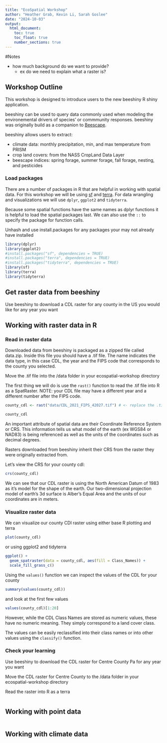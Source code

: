 ```yaml
---
title: "EcoSpatial Workshop"
author: "Heather Grab, Kevin Li, Sarah Goslee"
date: "2024-10-03"
output: 
  html_document:
    toc: true
    toc_float: true
    number_sections: true
---
```


#Notes

* how much background do we want to provide? 
    + ex do we need to explain what a raster is?


## Workshop Outline {-}
This workshop is designed to introduce users to the new beeshiny R shiny application. 

beeshiny can be used to query data commonly used when modeling the environemental drivers of species' or commmunity responses. beeshiny was originally build as a companion to [Beescape](https://beescape.psu.edu/). 

beeshiny allows users to extract:

* climate data: monthly precipitation, min, and max temperature from PRISM
* crop land covers: from the NASS CropLand Data Layer
* beescape indices: spring forage, summer forage, fall forage, nesting, and pesticides

### Load packages
There are a number of packages in R that are helpful in working with spatial data. For this workshop we will be using [sf](https://r-spatial.github.io/sf/) and [terra](https://rspatial.org/index.html). 
For data wrangling and visualizations we will use `dplyr`, `ggplot2` and `tidyterra`. 

Because some spatial functions have the same names as dplyr functions it is helpful to load the spatial packages last. We can also use the `::` to specify the package for function calls. 

Unhash and use install.packages for any packages your may not already have installed
```r
library(dplyr)
library(ggplot2)
#install.packages("sf", dependencies = TRUE)
#install.packages("terra", dependencies = TRUE)
#install.packages("tidyterra", dependencies = TRUE)
library(sf)
library(terra)
library(tidyterra)
```


## Get raster data from beeshiny
Use beeshiny to download a CDL raster for any county in the US you would like for any year you want

## Working with raster data in R

### Read in raster data

Downloaded data from beeshiny is packaged as a zipped file called data.zip. Inside this file you should have a .tif file. The name indicates the data type, in this case CDL, the year and the FIPS code that corresponds to the county you selected. 

Move the .tif file into the /data folder in your ecospatial-workshop directory

The first thing we will do is use the `rast()` function to read the .tif file into R as a SpatRaster. NOTE: your CDL file may have a different year and a different number after the FIPS code. 

```r
county_cdl <- rast("data/CDL_2021_FIPS_42027.tif") # <- replace the .tif file with your file name

county_cdl
```
 
An important attribute of spatial data are their Coordinate Reference System or CRS. This information tells us what model of the earth (ex WGS84 or NAD83) is being referenced as well as the units of the coordinates such as decimal degrees. 

Rasters downloaded from beeshiny inherit their CRS from the raster they were originally extracted from. 

Let's view the CRS for your county cdl:
```r
crs(county_cdl)
```
We can see that our CDL raster is using the North American Datum of 1983 as it's model for the shape of the earth. Our two-dimensional projection model of earth's 3d surface is Alber's Equal Area and the units of our coordinates are in meters. 

### Visualize raster data
We can visualize our county CDl raster using either base R plotting and terra 
```r
plot(county_cdl)
```


or using ggplot2 and tidyterra
```r
ggplot() +
  geom_spatraster(data = county_cdl, aes(fill = Class_Names)) +
  scale_fill_grass_c()
```
Using the `values()` function we can inspect the values of the CDL for your county 
```r
summary(values(county_cdl))
```
and look at the first few values
```r
values(county_cdl)[1:20]
```
However, while the CDL Class Names are stored as numeric values, these have no numeric meaning. They simply correspond to a land cover class. 
 
The values can be easily reclassified into their class names or into other values using the `classify()` function. 


### Check your learning

Use beeshiny to download the CDL raster for Centre County Pa for any year you want

Move the CDL raster for Centre County to the /data folder in your ecospatial-workshop directory

Read the raster into R as a terra

```r

```



## Working with point data



```r

```


## Working with climate data



```r

```

